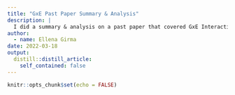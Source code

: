 ```yaml
---
title: "GxE Past Paper Summary & Analysis"
description: |
  I did a summary & analysis on a past paper that covered GxE Interaction and Stability in Three Agro-ecologies in Tanzania. I presented the summary & analysis to Dr. Teshale and interns Leah, Ombeni and Anne. 
author:
  - name: Ellena Girma
date: 2022-03-18
output:
  distill::distill_article:
    self_contained: false
---
```



```r
knitr::opts_chunk$set(echo = FALSE)
```





